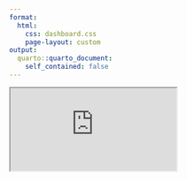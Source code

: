 ```yaml
---
format: 
  html:
    css: dashboard.css
    page-layout: custom
output:
  quarto::quarto_document:
    self_contained: false
---
```




```{=html} 
 <iframe src="https://ruyvc5-victor-arowolo.shinyapps.io/BscDashboard/"></iframe>
 
```